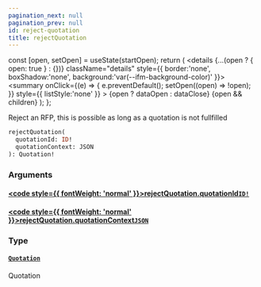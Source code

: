 ```yaml
---
pagination_next: null
pagination_prev: null
id: reject-quotation
title: rejectQuotation
---
```









  const [open, setOpen] = useState(startOpen);
  return (
    <details {...(open ? { open: true } : {})} className="details" style={{ border:'none', boxShadow:'none', background:'var(--ifm-background-color)' }}>
      <summary
        onClick={(e) => {
          e.preventDefault();
          setOpen((open) => !open);
        }}
        style={{ listStyle:'none' }}
      >
      {open ? dataOpen : dataClose}
      </summary>
      {open && children}
    </details>
  );
};








Reject an RFP, this is possible as long as a quotation is not fullfilled


```graphql
rejectQuotation(
  quotationId: ID!
  quotationContext: JSON
): Quotation!
```




### Arguments

#### [<code style={{ fontWeight: 'normal' }}>rejectQuotation.<b>quotationId</b></code>](#)<Bullet />[`ID!`](/types/scalars/id.mdx) <Badge class="badge badge--secondary" text="non-null"/> <Badge class="badge badge--secondary" text="scalar"/> 



#### [<code style={{ fontWeight: 'normal' }}>rejectQuotation.<b>quotationContext</b></code>](#)<Bullet />[`JSON`](/types/scalars/json.mdx) <Badge class="badge badge--secondary" text="scalar"/> 



### Type

#### [`Quotation`](/types/objects/quotation.mdx) <Badge class="badge badge--secondary" text="object"/> 
Quotation






